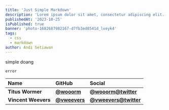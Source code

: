 ```yaml
---
title: 'Just Simple Markdown'
description: 'Lorem ipsum dolor sit amet, consectetur adipiscing elit. Duis eget rutrum velit. Vestibulum ligula nibh, tempor ut tellus vitae, dictum congue tellus. Aliquam eget consequat orci. Donec faucibus varius nunc.'
publishedAt: '2023-10-25'
isPublished: true
banner: 'photo-1682687982167-d7fb3ed8541d_lvoyk4'
tags:
  - css
  - markdown
author: Andi Setiawan
---
```


simple doang

`error`

| Name                | GitHub                                       | Social                                                |
| :------------------ | :------------------------------------------- | :---------------------------------------------------- |
| **Titus Wormer**    | [**@wooorm**](https://github.com/wooorm)     | [**@wooorm@twitter**](https://twitter.com/wooorm)     |
| **Vincent Weevers** | [**@vweevers**](https://github.com/vweevers) | [**@vweevers@twitter**](https://twitter.com/vweevers) |
